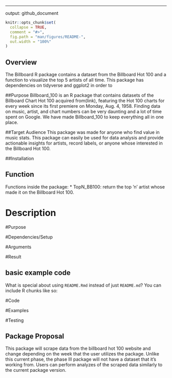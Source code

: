 ---
output: github_document


```r
knitr::opts_chunk$set(
  collapse = TRUE,
  comment = "#>",
  fig.path = "man/figures/README-",
  out.width = "100%"
)
```

 
## Overview 
The Billboard  R package contains a dataset from the Billboard Hot 100 and a function to visualize the top 5 artists of all time. This package has dependencies on tidyverse and ggplot2 in order to 

##Purpose 
Billboard_100  is an R package that contains datasets of the Billboard Chart Hot 100 acquired from(link), featuring the Hot 100 charts for every week since its first premiere on Monday, Aug. 4, 1958. Finding data on music, artist, and chart numbers can be very daunting and a lot of time spent on Google.  We have made Billboard_100 to keep everything all in one place.  

##Target Audience 
This package was made for anyone who find value in music stats. This package can easily be used for data analysis and provide actionable insights for artists, record labels, or anyone whose interested in the Billboard Hot 100.
 
 
 
 
##Installation 

## Function

Functions inside the package:
* TopN_BB100: return the top ’n’ artist whose made it on the Billboard Hot 100. 

# Description 

#Purpose

#Dependencies/Setup 

#Arguments 

#Result 


## basic example code

What is special about using `README.Rmd` instead of just `README.md`? You can include R chunks like so:

#Code 

#Examples 

#Testing 

## Package Proposal 
This package will scrape data from the billboard hot 100 website and change depending on the week that the user utilizes the package. Unlike this current phase, the phase III package will not have a dataset that it's working from. Users can perform analyzes of the scraped data similarly to the current package version. 

##
